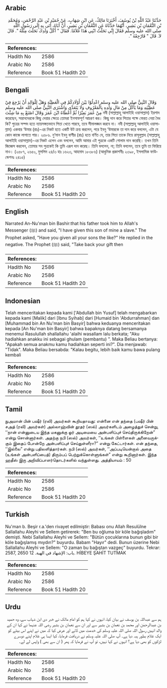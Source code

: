 ## Arabic


<div dir="rtl" lang="ar" style={{fontSize:'larger',backgroundColor:'#f8f9fa',padding:20}}>
حَدَّثَنَا عَبْدُ اللَّهِ بْنُ يُوسُفَ، أَخْبَرَنَا مَالِكٌ، عَنِ ابْنِ شِهَابٍ، عَنْ حُمَيْدِ بْنِ عَبْدِ الرَّحْمَنِ، وَمُحَمَّدِ بْنِ النُّعْمَانِ بْنِ بَشِيرٍ، أَنَّهُمَا حَدَّثَاهُ عَنِ النُّعْمَانِ بْنِ بَشِيرٍ، أَنَّ أَبَاهُ، أَتَى بِهِ إِلَى رَسُولِ اللَّهِ صلى الله عليه وسلم فَقَالَ إِنِّي نَحَلْتُ ابْنِي هَذَا غُلاَمًا‏.‏ فَقَالَ ‏"‏ أَكُلَّ وَلَدِكَ نَحَلْتَ مِثْلَهُ ‏"‏‏.‏ قَالَ لاَ‏.‏ قَالَ ‏"‏ فَارْجِعْهُ ‏"‏‏.‏
</div>
<div style={{backgroundColor:'#f8f9fa',padding:20, marginBottom: 10}}><table> <thead> <tr> <th>References:</th> <th></th> </tr> </thead> <tbody><tr><td>Hadith No</td><td>2586</td></tr><tr><td>Arabic No</td><td>2586</td></tr><tr><td>Reference</td><td>Book 51 Hadith 20</td></tr></tbody></table></div>

## Bengali


<div dir="ltr" lang="bn" style={{fontSize:'larger',backgroundColor:'#f8f9fa',padding:20}}>
وَقَالَ النَّبِيُّ صلى الله عليه وسلم اعْدِلُوْا بَيْنَ أَوْلَادِكُمْ فِي الْعَطِيَّةِ وَهَلْ لِلْوَالِدِ أَنْ يَرْجِعَ فِيْ عَطِيَّتِهِ وَمَا يَأْكُلُ مِنْ مَالِ وَلَدِهِ بِالْمَعْرُوفِ وَلَا يَتَعَدَّى وَاشْتَرَى النَّبِيُّ صلى الله عليه وسلم مِنْ عُمَرَ بَعِيْرًا ثُمَّ أَعْطَاهُ ابْنَ عُمَرَ وَقَالَ اصْنَعْ بِهِ مَا شِئْتَ নবী (সাল্লাল্লাহু আলাইহি ওয়াসাল্লাম) ইরশাদ করেছেন, সন্তানদেরকে কিছু দেয়ার ক্ষেত্রে তোমরা ইনসাফপূর্ণ আচরণ কর। কিছু দান করে পিতার পক্ষে ফেরত নেয়া বৈধ কি? পুত্রের সম্পদ হতে ন্যায়সঙ্গতভাবে পিতা খেতে পারবে, তবে সীমালঙ্ঘন করবে না। নবী (সাল্লাল্লাহু আলাইহি ওয়াসাল্লাম) একবার ‘উমার (রাঃ)-এর নিকট হতে একটি উট ক্রয় করলেন, পরে ইবনু ‘উমারকে তা দান করে বললেন, এটা যে কোন কাজে লাগাতে পার। ২৫৮৬. নু‘মান ইবনু বাশীর (রাঃ) হতে বর্ণিত যে, তার পিতা তাকে নিয়ে রাসূলুল্লাহ (সাল্লাল্লাহু আলাইহি ওয়াসাল্লাম)-এর নিকট এলেন এবং বললেন, আমি আমার এই পুত্রকে একটি গোলাম দান করেছি। তখন তিনি জিজ্ঞেস করলেন, তোমার সব পুত্রকেই কি তুমি এরূপ দান করেছ। তিনি বললেন, না; তিনি বললেন, তবে তুমি তা ফিরিয়ে নাও। (২৫৮৭, ২৬৫০, মুসলিম ২৪/৩ হাঃ ১৬২৩, আহমাদ ১৮৩৮৬) (আধুনিক প্রকাশনীঃ ২৩৯৮, ইসলামিক ফাউন্ডেশনঃ ২৪১৫)
</div>
<div style={{backgroundColor:'#f8f9fa',padding:20, marginBottom: 10}}><table> <thead> <tr> <th>References:</th> <th></th> </tr> </thead> <tbody><tr><td>Hadith No</td><td>2586</td></tr><tr><td>Arabic No</td><td>2586</td></tr><tr><td>Reference</td><td>Book 51 Hadith 20</td></tr></tbody></table></div>

## English


<div dir="ltr" lang="en" style={{fontSize:'larger',backgroundColor:'#f8f9fa',padding:20}}>
Narrated An-Nu'man bin Bashir:that his father took him to Allah's Messenger (ﷺ) and said, "I have given this son of mine a slave." The Prophet asked, "Have you given all your sons the like?" He replied in the negative. The Prophet (ﷺ) said, "Take back your gift then
</div>
<div style={{backgroundColor:'#f8f9fa',padding:20, marginBottom: 10}}><table> <thead> <tr> <th>References:</th> <th></th> </tr> </thead> <tbody><tr><td>Hadith No</td><td>2586</td></tr><tr><td>Arabic No</td><td>2586</td></tr><tr><td>Reference</td><td>Book 51 Hadith 20</td></tr></tbody></table></div>

## Indonesian


<div dir="ltr" lang="id" style={{fontSize:'larger',backgroundColor:'#f8f9fa',padding:20}}>
Telah menceritakan kepada kami ['Abdullah bin Yusuf] telah mengabarkan kepada kami [Malik] dari [Ibnu Syihab] dari [Humaid bin 'Abdurrahman] dan [Muhammad bin An Nu'man bin Basyir] bahwa keduanya menceritakan kepada [An Nu'man bin Basyir] bahwa bapaknya datang bersamanya menemui Rasulullah shallallahu 'alaihi wasallam lalu berkata; "Aku hadiahkan anakku ini sebagai ghulam (pembantu) ". Maka Beliau bertanya: "Apakah semua anakmu kamu hadiahkan seperti ini?". Dia menjawab: "Tidak". Maka Beliau bersabda: "Kalau begitu, lebih baik kamu bawa pulang kembali
</div>
<div style={{backgroundColor:'#f8f9fa',padding:20, marginBottom: 10}}><table> <thead> <tr> <th>References:</th> <th></th> </tr> </thead> <tbody><tr><td>Hadith No</td><td>2586</td></tr><tr><td>Arabic No</td><td>2586</td></tr><tr><td>Reference</td><td>Book 51 Hadith 20</td></tr></tbody></table></div>

## Tamil


<div dir="ltr" lang="ta" style={{fontSize:'larger',backgroundColor:'#f8f9fa',padding:20}}>
நுஅமான் பின் பஷீர் (ரலி) அவர்கள் கூறியதாவது: என்னை என் தந்தை (பஷீர் பின் சஅத் (ரலி) அவர்கள்) அல்லாஹ்வின் தூதர் (ஸல்) அவர்களிடம் அழைத்துச் சென்று, ‘‘நான் என்னுடைய இந்த மகனுக்கு ஓர் அடிமையை அன்பளிப்புச் செய்திருக்கிறேன்” என்று சொன்னார்கள். அதற்கு நபி (ஸல்) அவர்கள், ‘‘உங்கள் பிள்ளைகள் அனைவருக்கும் இதைப் போன்றே அன்பளிப்புச் செய்துள்ளீரா?” என்று கேட்டார்கள். என் தந்தை, ‘‘இல்லை” என்று பதிலளித்தார்கள். நபி (ஸல்) அவர்கள், ‘‘அப்படியென்றால் அதை (உங்கள் அன்பளிப்பைத்) திரும்பப் பெற்றுக்கொள்ளுங்கள்” என்று கூறினார்கள். இந்த ஹதீஸ் இரு அறிவிப்பாளர்தொடர்களில் வந்துள்ளது. அத்தியாயம் : 50
</div>
<div style={{backgroundColor:'#f8f9fa',padding:20, marginBottom: 10}}><table> <thead> <tr> <th>References:</th> <th></th> </tr> </thead> <tbody><tr><td>Hadith No</td><td>2586</td></tr><tr><td>Arabic No</td><td>2586</td></tr><tr><td>Reference</td><td>Book 51 Hadith 20</td></tr></tbody></table></div>

## Turkish


<div dir="ltr" lang="tr" style={{fontSize:'larger',backgroundColor:'#f8f9fa',padding:20}}>
Nu'man b. Beşir r.a.'den rivayet edilmiştir: Babası onu Allah Resulülne Sallallahu Aleyhi ve Sellem getirerek: "Ben bu oğluma bir köle bağışladım" demişti. Nebi Sallallahu Aleyhi ve Sellem: "Bütün çocuklarına bunun gibi bir köle bağışlamış mıydın?" buyurdu. Babam "Hayır" dedi. Bunun üzerine Nebi Sallallahu Aleyhi ve Sellem: "O zaman bu bağıştan vazgeç" buyurdu. Tekrar: 2587, 2650 باب: الإشهاد في الهبة. 12. HİBEYE ŞAHİT TUTMAK
</div>
<div style={{backgroundColor:'#f8f9fa',padding:20, marginBottom: 10}}><table> <thead> <tr> <th>References:</th> <th></th> </tr> </thead> <tbody><tr><td>Hadith No</td><td>2586</td></tr><tr><td>Arabic No</td><td>2586</td></tr><tr><td>Reference</td><td>Book 51 Hadith 20</td></tr></tbody></table></div>

## Urdu


<div dir="rtl" lang="ur" style={{fontSize:'larger',backgroundColor:'#f8f9fa',padding:20}}>
ہم سے عبداللہ بن یوسف نے بیان کیا، انہوں نے کہا ہم کو امام مالک نے خبر دی ابن شہاب سے، وہ حمید بن عبدالرحمٰن اور محمد بن نعمان بن بشیر سے اور ان سے نعمان بن بشیر رضی اللہ عنہما نے کہا ان کے والد انہیں رسول اللہ صلی اللہ علیہ وسلم کی خدمت میں لائے اور عرض کیا کہ میں نے اپنے اس بیٹے کو ایک غلام بطور ہبہ دیا ہے۔ آپ صلی اللہ علیہ وسلم نے دریافت فرمایا، کیا ایسا ہی غلام اپنے دوسرے لڑکوں کو بھی دیا ہے؟ انہوں نے کہا نہیں، تو آپ نے فرمایا کہ پھر ( ان سے بھی ) واپس لے لے۔
</div>
<div style={{backgroundColor:'#f8f9fa',padding:20, marginBottom: 10}}><table> <thead> <tr> <th>References:</th> <th></th> </tr> </thead> <tbody><tr><td>Hadith No</td><td>2586</td></tr><tr><td>Arabic No</td><td>2586</td></tr><tr><td>Reference</td><td>Book 51 Hadith 20</td></tr></tbody></table></div>